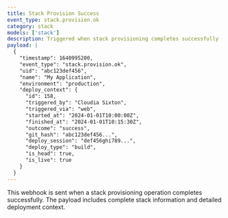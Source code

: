 ```yaml
---
title: Stack Provision Success
event_type: stack.provision.ok
category: stack
models: ['stack']
description: Triggered when stack provisioning completes successfully
payload: |
  {
    "timestamp": 1640995200,
    "event_type": "stack.provision.ok",
    "uid": "abc123def456",
    "name": "My Application",
    "environment": "production",
    "deploy_context": {
      "id": 158,
      "triggered_by": "Cloudia Sixton",
      "triggered_via": "web",
      "started_at": "2024-01-01T10:00:00Z",
      "finished_at": "2024-01-01T10:15:30Z",
      "outcome": "success",
      "git_hash": "abc123def456...",
      "deploy_session": "def456ghi789...",
      "deploy_type": "build",
      "is_head": true,
      "is_live": true
    }
  }
---
```


This webhook is sent when a stack provisioning operation completes successfully. The payload includes complete stack information and detailed deployment context.
